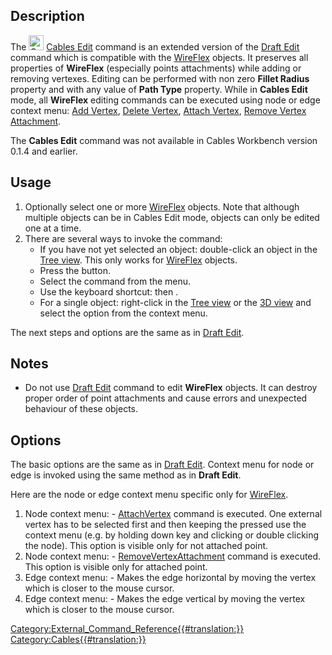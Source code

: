 <languages/>
<translate>

<!--T:1-->
{{Docnav
|[[Cables_CompoundPath|CompoundPath]]
|[[Cables_Profile|Profile]]
|[[Cables_Workbench|Cables]]
|IconL=Cables_CompoundPath.svg
|IconR=Cables_Profile.svg
|IconC=Cables_workbench_icon.svg
}}

<!--T:2-->
{{GuiCommand
|Name=Cables Edit
|MenuLocation=Cable Wires → Edit
|Workbenches=[[Cables_Workbench|Cables]]
|Shortcut={{KEY|D}} {{KEY|E}}
|Version=0.2.0
|SeeAlso=[[Cables_WireFlex|Cables WireFlex]]
}}

==Description== <!--T:3-->

<!--T:4-->
The [[File:Cables_Edit.svg|24px]] [[Cables_Edit|Cables Edit]] command is an extended version of the [[Draft_Edit|Draft Edit]] command which is compatible with the [[Cables_WireFlex|WireFlex]] objects. It preserves all properties of '''WireFlex''' (especially points attachments) while adding or removing vertexes. Editing can be performed with non zero '''Fillet Radius''' property and with any value of '''Path Type''' property. While in '''Cables Edit''' mode, all '''WireFlex''' editing commands can be executed using node or edge context menu: [[Cables_AddVertex|Add Vertex]], [[Cables_DelVertex|Delete Vertex]], [[Cables_AttachVertex|Attach Vertex]], [[Cables_RemoveVertexAttachment|Remove Vertex Attachment]].

<!--T:5-->
The '''Cables Edit''' command was not available in Cables Workbench version 0.1.4 and earlier.

==Usage== <!--T:6-->

<!--T:7-->
# Optionally select one or more [[Cables_WireFlex|WireFlex]] objects. Note that although multiple objects can be in Cables Edit mode, objects can only be edited one at a time.
# There are several ways to invoke the command:
#* If you have not yet selected an object: double-click an object in the [[Tree_view|Tree view]]. This only works for [[Cables_WireFlex|WireFlex]] objects.
#* Press the {{Button|[[File:Cables_Edit.svg|16px]] [[Cables_Edit|Edit]]}} button.
#* Select the {{MenuCommand|Cable Wires → [[File:Cables_Edit.svg|16px]] Edit}} command from the menu.
#* Use the keyboard shortcut: {{KEY|D}} then {{KEY|E}}.
#* For a single object: right-click in the [[Tree_view|Tree view]] or the [[3D_view|3D view]] and select the {{MenuCommand|Cable Wires → [[File:Cables_Edit.svg|16px]] Edit}} option from the context menu.

<!--T:8-->
The next steps and options are the same as in [[Draft_Edit#Usage|Draft Edit]].

<!--T:9-->
==Notes==

* Do not use [[Draft_Edit|Draft Edit]] command to edit '''WireFlex''' objects. It can destroy proper order of point attachments and cause errors and unexpected behaviour of these objects.

==Options== <!--T:10-->

<!--T:11-->
The basic options are the same as in [[Draft_Edit|Draft Edit]]. Context menu for node or edge is invoked using the same method as in '''Draft Edit'''.

<!--T:12-->
Here are the node or edge context menu specific only for [[Cables_WireFlex|WireFlex]].

<!--T:13-->
# Node context menu: {{Value|Attach point}} - [[Cables_AttachVertex|AttachVertex]] command is executed. One external vertex has to be selected first and then keeping the {{KEY|CTRL}} pressed use the {{Value|Attach point}} context menu (e.g. by holding down {{KEY|ALT}} key and clicking or double clicking the node). This option is visible only for not attached point.
# Node context menu: {{Value|Remove point attachment}} - [[Cables_RemoveVertexAttachment|RemoveVertexAttachment]] command is executed. This option is visible only for attached point.
# Edge context menu: {{Value|Make edge horizontal}} - Makes the edge horizontal by moving the vertex which is closer to the mouse cursor.
# Edge context menu: {{Value|Make edge vertical}} - Makes the edge vertical by moving the vertex which is closer to the mouse cursor.


<!--T:14-->
{{Docnav
|[[Cables_CompoundPath|CompoundPath]]
|[[Cables_Profile|Profile]]
|[[Cables_Workbench|Cables]]
|IconL=Cables_CompoundPath.svg
|IconR=Cables_Profile.svg
|IconC=Cables_workbench_icon.svg
}}

</translate>
[[Category:External_Command_Reference{{#translation:}}]]
[[Category:Cables{{#translation:}}]]